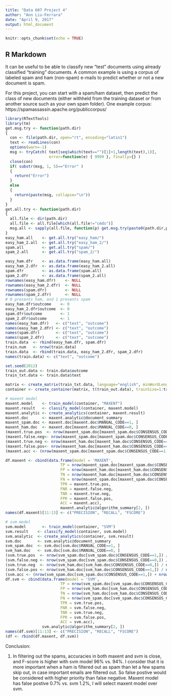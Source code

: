 ---
title: "Data 607 Project 4"
author: "Ann Liu-Ferrara"
date: "April 9, 2017"
output: html_document
---

```{r setup, include=FALSE}
knitr::opts_chunk$set(echo = TRUE)
```

## R Markdown
It can be useful to be able to classify new "test" documents using already classified "training" documents.  A common example is using a corpus of labeled spam and ham (non-spam) e-mails to predict whether or not a new document is spam.  

For this project, you can start with a spam/ham dataset, then predict the class of new documents (either withheld from the training dataset or from another source such as your own spam folder).   One example corpus:  https://spamassassin.apache.org/publiccorpus/

```{r echo = TRUE}
library(RTextTools)
library(tm)
get.msg.try <- function(path.dir)
{
  con <- file(path.dir, open="rt", encoding="latin1")
  text <- readLines(con)
  options(warn=-1)
  msg <- tryCatch( text[seq(which(text=="")[1]+1,length(text),1)],
                   error=function(e) { 9999 }, finally={} )
  close(con)
  if( substr(msg, 1, 5)=="Error" ) 
  {
    return("Error")
  }
  else 
  {
    return(paste(msg, collapse="\n"))
  }
}
get.all.try <- function(path.dir)
{
  all.file <- dir(path.dir)
  all.file <- all.file[which(all.file!="cmds")]
  msg.all <- sapply(all.file, function(p) get.msg.try(paste0(path.dir,p)))
}
easy_ham.all    <- get.all.try("easy_ham/")
easy_ham_2.all  <- get.all.try("easy_ham_2/")
spam.all        <- get.all.try("spam/")
spam_2.all      <- get.all.try("spam_2/")

easy_ham.dfr    <- as.data.frame(easy_ham.all)
easy_ham_2.dfr  <- as.data.frame(easy_ham_2.all)
spam.dfr        <- as.data.frame(spam.all)
spam_2.dfr      <- as.data.frame(spam_2.all)
rownames(easy_ham.dfr)    <- NULL
rownames(easy_ham_2.dfr)  <- NULL
rownames(spam.dfr)        <- NULL
rownames(spam_2.dfr)      <- NULL
# 0 presents ham, and 1 presents spam 
easy_ham.dfr$outcome    <- 0
easy_ham_2.dfr$outcome  <- 0
spam.dfr$outcome        <- 1
spam_2.dfr$outcome      <- 1
names(easy_ham.dfr)   <- c("text", "outcome")
names(easy_ham_2.dfr) <- c("text", "outcome")
names(spam.dfr)       <- c("text", "outcome")
names(spam_2.dfr)     <- c("text", "outcome")
train.data  <- rbind(easy_ham.dfr, spam.dfr)
train.num   <- nrow(train.data)
train.data  <- rbind(train.data, easy_ham_2.dfr, spam_2.dfr)
names(train.data) <- c("text", "outcome")

set.seed(2012)
train_out.data <- train.data$outcome
train_txt.data <- train.data$text

matrix <- create_matrix(train_txt.data, language="english", minWordLength=3, removeNumbers=TRUE, stemWords=FALSE, removePunctuation=TRUE, weighting=weightTfIdf)
container <- create_container(matrix, t(train_out.data), trainSize=1:train.num, testSize=(train.num+1):nrow(train.data), virgin=FALSE)

# maxent model
maxent.model    <- train_model(container, "MAXENT")
maxent.result   <- classify_model(container, maxent.model)
maxent.analytic <- create_analytics(container, maxent.result)
maxent.doc      <- maxent.analytic@document_summary
maxent_spam.doc <- maxent.doc[maxent.doc$MANUAL_CODE==1, ]
maxent_ham.doc  <- maxent.doc[maxent.doc$MANUAL_CODE==0, ]
(maxent.true.pos  <- nrow(maxent_spam.doc[maxent_spam.doc$CONSENSUS_CODE==1,]) / nrow(maxent_spam.doc))
(maxent.false.neg<- nrow(maxent_spam.doc[maxent_spam.doc$CONSENSUS_CODE==0,]) / nrow(maxent_spam.doc))
(maxent.true.neg <- nrow(maxent_ham.doc[maxent_ham.doc$CONSENSUS_CODE==0,]) / nrow(maxent_ham.doc))
(maxent.false.pos<- nrow(maxent_ham.doc[maxent_ham.doc$CONSENSUS_CODE==1,]) / nrow(maxent_ham.doc))
(maxent.acc <- (nrow(maxent_spam.doc[maxent_spam.doc$CONSENSUS_CODE==1,]) + nrow(maxent_ham.doc[maxent_ham.doc$CONSENSUS_CODE==0,]))/nrow(maxent.doc))

df.maxent <- cbind(data.frame(model = 'MAXENT', 
                        TP = nrow(maxent_spam.doc[maxent_spam.doc$CONSENSUS_CODE==1,]),
                        FP = nrow(maxent_ham.doc[maxent_ham.doc$CONSENSUS_CODE==1,]),
                        TN = nrow(maxent_ham.doc[maxent_ham.doc$CONSENSUS_CODE==0,]),
                        FN = nrow(maxent_spam.doc[maxent_spam.doc$CONSENSUS_CODE==0,]),
                        TPR = maxent.true.pos,
                        FNR = maxent.false.neg,
                        TNR = maxent.true.neg,
                        FPR = maxent.false.pos,
                        ACC = maxent.acc), 
                        maxent.analytic@algorithm_summary[2, ])
names(df.maxent)[11:13] <- c("PRECISION", "RECALL", "FSCORE")

# svm model
svm.model       <- train_model(container, "SVM")
svm.result    <- classify_model(container, svm.model)
svm.analytic  <- create_analytics(container, svm.result)
svm.doc       <- svm.analytic@document_summary
svm_spam.doc  <- svm.doc[svm.doc$MANUAL_CODE==1, ]
svm_ham.doc   <- svm.doc[svm.doc$MANUAL_CODE==0, ]
(svm.true.pos  <- nrow(svm_spam.doc[svm_spam.doc$CONSENSUS_CODE==1,]) / nrow(svm_spam.doc))
(svm.false.neg <- nrow(svm_spam.doc[svm_spam.doc$CONSENSUS_CODE==0,]) / nrow(svm_spam.doc))
(svm.true.neg  <- nrow(svm_ham.doc[svm_ham.doc$CONSENSUS_CODE==0,]) / nrow(svm_ham.doc))
(svm.false.pos <- nrow(svm_ham.doc[svm_ham.doc$CONSENSUS_CODE==1,]) / nrow(svm_ham.doc))
(svm.acc <- (nrow(svm_spam.doc[svm_spam.doc$CONSENSUS_CODE==1,]) + nrow(svm_ham.doc[svm_ham.doc$CONSENSUS_CODE==0,]))/nrow(svm.doc))
df.svm <- cbind(data.frame(model = 'SVM', 
                        TP = nrow(svm_spam.doc[svm_spam.doc$CONSENSUS_CODE==1,]),
                        FP = nrow(svm_ham.doc[svm_ham.doc$CONSENSUS_CODE==1,]),
                        TN = nrow(svm_ham.doc[svm_ham.doc$CONSENSUS_CODE==0,]),
                        FN = nrow(svm_spam.doc[svm_spam.doc$CONSENSUS_CODE==0,]),
                        TPR = svm.true.pos,
                        FNR = svm.false.neg,
                        TNR = svm.true.neg,
                        FPR = svm.false.pos,
                        ACC = svm.acc), 
                svm.analytic@algorithm_summary[2, ])
names(df.svm)[11:13] <- c("PRECISION", "RECALL", "FSCORE")
(df <- rbind(df.maxent, df.svm))

```

Conclusion:

1. In filtering out the spams, accuracies in both maxent and svm is close, and F-score is higher with svm model 96% vs. 94%. I consider that it is more important when a ham is filtered out as spam than let a few spams skip out, in case important emails are filtered out. So false postive would be considered with higher priority than false negative. Maxent model has false postive 0.7% vs. svm 1.2%, I will select maxent model over svm.